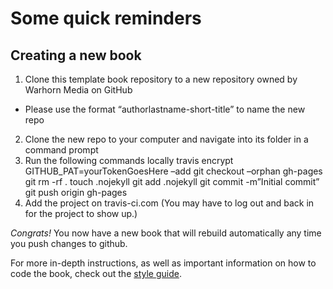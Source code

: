 # Some quick reminders

## Creating a new book

1. Clone this template book repository to a new repository owned by Warhorn Media on GitHub
  - Please use the format "authorlastname-short-title" to name the new repo
2. Clone the new repo to your computer and navigate into its folder in a command prompt
3. Run the following commands locally
  travis encrypt GITHUB_PAT=yourTokenGoesHere --add
	git checkout --orphan gh-pages
	git rm -rf .
	touch .nojekyll
	git add .nojekyll
	git commit -m"Initial commit"
	git push origin gh-pages
4. Add the project on travis-ci.com (You may have to log out and back in for the project to show up.)

*Congrats!* You now have a new book that will rebuild automatically any time you push changes to github.

For more in-depth instructions, as well as important information on how to code the book, check out the [style guide](https://warhornmedia.github.io/style-guide).
